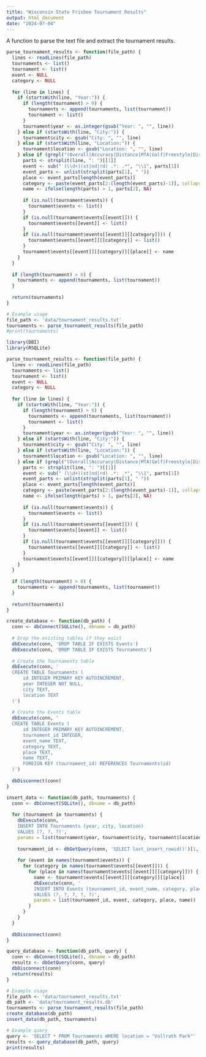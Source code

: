 ```yaml
---
title: "Wisconsin State Frisbee Tournament Results"
output: html_document
date: "2024-07-04"
---
```


A function to parse the text file and extract the tournament results.

```r
parse_tournament_results <- function(file_path) {
  lines <- readLines(file_path)
  tournaments <- list()
  tournament <- list()
  event <- NULL
  category <- NULL
  
  for (line in lines) {
    if (startsWith(line, "Year:")) {
      if (length(tournament) > 0) {
        tournaments <- append(tournaments, list(tournament))
        tournament <- list()
      }
      tournament$year <- as.integer(gsub("Year: ", "", line))
    } else if (startsWith(line, "City:")) {
      tournament$city <- gsub("City: ", "", line)
    } else if (startsWith(line, "Location:")) {
      tournament$location <- gsub("Location: ", "", line)
    } else if (grepl("(Overall|Accuracy|Distance|MTA|Golf|Freestyle|Discathon|Ultimate|Guts)", line)) {
      parts <- strsplit(line, ": ")[[1]]
      event <- sub(" (\\d+)(st|nd|rd) .*: .*", "\\1", parts[1])
      event_parts <- unlist(strsplit(parts[1], " "))
      place <- event_parts[length(event_parts)]
      category <- paste(event_parts[2:(length(event_parts)-1)], collapse = " ")
      name <- ifelse(length(parts) > 1, parts[2], NA)
      
      if (is.null(tournament$events)) {
        tournament$events <- list()
      }
      if (is.null(tournament$events[[event]])) {
        tournament$events[[event]] <- list()
      }
      if (is.null(tournament$events[[event]][[category]])) {
        tournament$events[[event]][[category]] <- list()
      }
      tournament$events[[event]][[category]][[place]] <- name
    }
  }
  
  if (length(tournament) > 0) {
    tournaments <- append(tournaments, list(tournament))
  }
  
  return(tournaments)
}

# Example usage
file_path <- 'data/tournament_results.txt'
tournaments <- parse_tournament_results(file_path)
#print(tournaments)
```

```r
library(DBI)
library(RSQLite)

parse_tournament_results <- function(file_path) {
  lines <- readLines(file_path)
  tournaments <- list()
  tournament <- list()
  event <- NULL
  category <- NULL
  
  for (line in lines) {
    if (startsWith(line, "Year:")) {
      if (length(tournament) > 0) {
        tournaments <- append(tournaments, list(tournament))
        tournament <- list()
      }
      tournament$year <- as.integer(gsub("Year: ", "", line))
    } else if (startsWith(line, "City:")) {
      tournament$city <- gsub("City: ", "", line)
    } else if (startsWith(line, "Location:")) {
      tournament$location <- gsub("Location: ", "", line)
    } else if (grepl("(Overall|Accuracy|Distance|MTA|Golf|Freestyle|Discathon|Ultimate|Guts)", line)) {
      parts <- strsplit(line, ": ")[[1]]
      event <- sub(" (\\d+)(st|nd|rd) .*: .*", "\\1", parts[1])
      event_parts <- unlist(strsplit(parts[1], " "))
      place <- event_parts[length(event_parts)]
      category <- paste(event_parts[2:(length(event_parts)-1)], collapse = " ")
      name <- ifelse(length(parts) > 1, parts[2], NA)
      
      if (is.null(tournament$events)) {
        tournament$events <- list()
      }
      if (is.null(tournament$events[[event]])) {
        tournament$events[[event]] <- list()
      }
      if (is.null(tournament$events[[event]][[category]])) {
        tournament$events[[event]][[category]] <- list()
      }
      tournament$events[[event]][[category]][[place]] <- name
    }
  }
  
  if (length(tournament) > 0) {
    tournaments <- append(tournaments, list(tournament))
  }
  
  return(tournaments)
}

create_database <- function(db_path) {
  conn <- dbConnect(SQLite(), dbname = db_path)
  
  # Drop the existing tables if they exist
  dbExecute(conn, 'DROP TABLE IF EXISTS Events')
  dbExecute(conn, 'DROP TABLE IF EXISTS Tournaments')
  
  # Create the Tournaments table
  dbExecute(conn, '
  CREATE TABLE Tournaments (
      id INTEGER PRIMARY KEY AUTOINCREMENT,
      year INTEGER NOT NULL,
      city TEXT,
      location TEXT
  )')
  
  # Create the Events table
  dbExecute(conn, '
  CREATE TABLE Events (
      id INTEGER PRIMARY KEY AUTOINCREMENT,
      tournament_id INTEGER,
      event_name TEXT,
      category TEXT,
      place TEXT,
      name TEXT,
      FOREIGN KEY (tournament_id) REFERENCES Tournaments(id)
  )')
  
  dbDisconnect(conn)
}

insert_data <- function(db_path, tournaments) {
  conn <- dbConnect(SQLite(), dbname = db_path)
  
  for (tournament in tournaments) {
    dbExecute(conn, '
    INSERT INTO Tournaments (year, city, location)
    VALUES (?, ?, ?)', 
    params = list(tournament$year, tournament$city, tournament$location))
    
    tournament_id <- dbGetQuery(conn, 'SELECT last_insert_rowid()')[1,1]
    
    for (event in names(tournament$events)) {
      for (category in names(tournament$events[[event]])) {
        for (place in names(tournament$events[[event]][[category]])) {
          name <- tournament$events[[event]][[category]][[place]]
          dbExecute(conn, '
          INSERT INTO Events (tournament_id, event_name, category, place, name)
          VALUES (?, ?, ?, ?, ?)', 
          params = list(tournament_id, event, category, place, name))
        }
      }
    }
  }
  
  dbDisconnect(conn)
}

query_database <- function(db_path, query) {
  conn <- dbConnect(SQLite(), dbname = db_path)
  results <- dbGetQuery(conn, query)
  dbDisconnect(conn)
  return(results)
}

# Example usage
file_path <- 'data/tournament_results.txt'
db_path <- 'data/tournament_results.db'
tournaments <- parse_tournament_results(file_path)
create_database(db_path)
insert_data(db_path, tournaments)

# Example query
query <- 'SELECT * FROM Tournaments WHERE location = "Vollrath Park"'
results <- query_database(db_path, query)
print(results)
```



